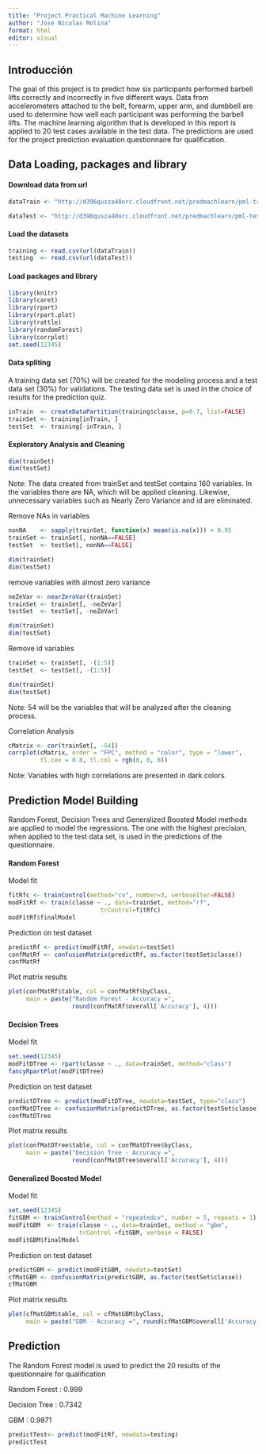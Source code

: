 ```yaml
---
title: "Project Practical Machine Learning"
author: "Jose Nicolas Molina"
format: html
editor: visual
---
```


## Introducción

The goal of this project is to predict how six participants performed barbell lifts correctly and incorrectly in five different ways. Data from accelerometers attached to the belt, forearm, upper arm, and dumbbell are used to determine how well each participant was performing the barbell lifts. The machine learning algorithm that is developed in this report is applied to 20 test cases available in the test data. The predictions are used for the project prediction evaluation questionnaire for qualification.

## Data Loading, packages and library

#### Download data from url

```r
dataTrain <- "http://d396qusza40orc.cloudfront.net/predmachlearn/pml-training.csv"

dataTest <- "http://d396qusza40orc.cloudfront.net/predmachlearn/pml-testing.csv"

```

#### Load the datasets

```r
training <- read.csv(url(dataTrain))
testing  <- read.csv(url(dataTest))
```

#### Load packages and library

```r
library(knitr)
library(caret)
library(rpart)
library(rpart.plot)
library(rattle)
library(randomForest)
library(corrplot)
set.seed(12345)
```

#### Data spliting

A training data set (70%) will be created for the modeling process and a test data set (30%) for validations. The testing data set is used in the choice of results for the prediction quiz.

```r
inTrain  <- createDataPartition(training$classe, p=0.7, list=FALSE)
trainSet <- training[inTrain, ]
testSet  <- training[-inTrain, ]
```

#### Exploratory Analysis and Cleaning

```r
dim(trainSet)
dim(testSet)
```

Note: The data created from trainSet and testSet contains 160 variables. In the variables there are NA, which will be applied cleaning. Likewise, unnecessary variables such as Nearly Zero Variance and id are eliminated.

Remove NAs in variables

```r
nonNA    <- sapply(trainSet, function(x) mean(is.na(x))) > 0.95
trainSet <- trainSet[, nonNA==FALSE]
testSet  <- testSet[, nonNA==FALSE]
```

```r
dim(trainSet)
dim(testSet)
```

remove variables with almost zero variance

```r
neZeVar <- nearZeroVar(trainSet)
trainSet <- trainSet[, -neZeVar]
testSet  <- testSet[, -neZeVar]
```

```r
dim(trainSet)
dim(testSet)
```

Remove id variables

```r
trainSet <- trainSet[, -(1:5)]
testSet  <- testSet[, -(1:5)]
```

```r
dim(trainSet)
dim(testSet)
```

Note: 54 will be the variables that will be analyzed after the cleaning process.

Correlation Analysis

```r
cMatrix <- cor(trainSet[, -54])
corrplot(cMatrix, order = "FPC", method = "color", type = "lower", 
         tl.cex = 0.8, tl.col = rgb(0, 0, 0))
```

Note: Variables with high correlations are presented in dark colors.

## Prediction Model Building

Random Forest, Decision Trees and Generalized Boosted Model methods are applied to model the regressions. The one with the highest precision, when applied to the test data set, is used in the predictions of the questionnaire.

#### Random Forest

Model fit

```r
fitRfc <- trainControl(method="cv", number=3, verboseIter=FALSE)
modFitRf <- train(classe ~ ., data=trainSet, method="rf",
                          trControl=fitRfc)
modFitRf$finalModel
```

Prediction on test dataset

```r
predictRf <- predict(modFitRf, newdata=testSet)
confMatRf <- confusionMatrix(predictRf, as.factor(testSet$classe))
confMatRf
```

Plot matrix results

```r
plot(confMatRf$table, col = confMatRf$byClass, 
     main = paste("Random Forest - Accuracy =",
                  round(confMatRf$overall['Accuracy'], 4)))
```

#### Decision Trees

Model fit

```r
set.seed(12345)
modFitDTree <- rpart(classe ~ ., data=trainSet, method="class")
fancyRpartPlot(modFitDTree)
```

Prediction on test dataset

```r
predictDTree <- predict(modFitDTree, newdata=testSet, type="class")
confMatDTree <- confusionMatrix(predictDTree, as.factor(testSet$classe))
confMatDTree
```

Plot matrix results

```r
plot(confMatDTree$table, col = confMatDTree$byClass, 
     main = paste("Decision Tree - Accuracy =",
                  round(confMatDTree$overall['Accuracy'], 4)))
```

#### Generalized Boosted Model

Model fit

```r
set.seed(12345)
fitGBM <- trainControl(method = "repeatedcv", number = 5, repeats = 1)
modFitGBM  <- train(classe ~ ., data=trainSet, method = "gbm",
                    trControl =fitGBM, verbose = FALSE)
modFitGBM$finalModel
```

Prediction on test dataset

```r
predictGBM <- predict(modFitGBM, newdata=testSet)
cfMatGBM <- confusionMatrix(predictGBM, as.factor(testSet$classe))
cfMatGBM
```

Plot matrix results

```r
plot(cfMatGBM$table, col = cfMatGBM$byClass, 
     main = paste("GBM - Accuracy =", round(cfMatGBM$overall['Accuracy'], 4)))
```

## Prediction

The Random Forest model is used to predict the 20 results of the questionnaire for qualification

Random Forest : 0.999

Decision Tree : 0.7342

GBM : 0.9871

```r
predictTest<- predict(modFitRf, newdata=testing)
predictTest
```
